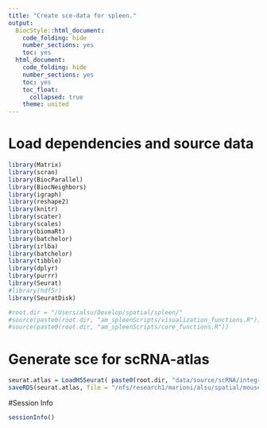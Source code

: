 ```yaml
---
title: "Create sce-data for spleen."
output:
  BiocStyle::html_document:
    code_folding: hide
    number_sections: yes
    toc: yes  
  html_document:
    code_folding: hide
    number_sections: yes
    toc: yes
    toc_float:
      collapsed: true
    theme: united
---
```


# Load dependencies and source data

```r

library(Matrix)
library(scran)
library(BiocParallel)
library(BiocNeighbors)
library(igraph)
library(reshape2)
library(knitr)
library(scater)
library(scales)
library(biomaRt)
library(batchelor)
library(irlba)
library(batchelor)
library(tibble)
library(dplyr)
library(purrr)
library(Seurat)
#library(hdf5r)
library(SeuratDisk)

#root.dir = "/Users/alsu/Develop/spatial/spleen/"
#source(paste0(root.dir, "am_spleenScripts/visualization_functions.R"))
#source(paste0(root.dir, "am_spleenScripts/core_functions.R"))

```


# Generate sce for scRNA-atlas

```r

seurat.atlas = LoadH5Seurat( paste0(root.dir, "data/source/scRNA/integrated.h5seurat"))
saveRDS(seurat.atlas, file = "/nfs/research1/marioni/alsu/spatial/mouse_embryo/data/spleen_scRNA.rds")

```


#Session Info

```r

sessionInfo()

```
